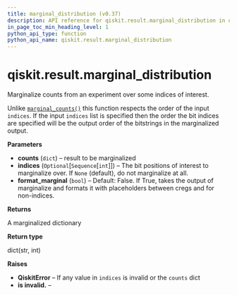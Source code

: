 ```yaml
---
title: marginal_distribution (v0.37)
description: API reference for qiskit.result.marginal_distribution in qiskit v0.37
in_page_toc_min_heading_level: 1
python_api_type: function
python_api_name: qiskit.result.marginal_distribution
---
```


<span id="qiskit-result-marginal-distribution" />

# qiskit.result.marginal\_distribution

<Function id="qiskit.result.marginal_distribution" isDedicatedPage={true} github="https://github.com/qiskit/qiskit/tree/stable/0.21/qiskit/result/utils.py" signature="marginal_distribution(counts, indices=None, format_marginal=False)">
  Marginalize counts from an experiment over some indices of interest.

  Unlike [`marginal_counts()`](qiskit.result.marginal_counts "qiskit.result.marginal_counts") this function respects the order of the input `indices`. If the input `indices` list is specified then the order the bit indices are specified will be the output order of the bitstrings in the marginalized output.

  **Parameters**

  *   **counts** (`dict`) – result to be marginalized
  *   **indices** (`Optional`\[`Sequence`\[`int`]]) – The bit positions of interest to marginalize over. If `None` (default), do not marginalize at all.
  *   **format\_marginal** (`bool`) – Default: False. If True, takes the output of marginalize and formats it with placeholders between cregs and for non-indices.

  **Returns**

  A marginalized dictionary

  **Return type**

  dict(str, int)

  **Raises**

  *   **QiskitError** – If any value in `indices` is invalid or the `counts` dict
  *   **is invalid.** –
</Function>

